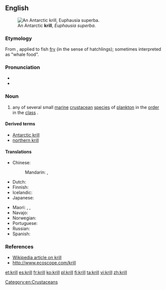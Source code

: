 ==English==
[[File:Antarctic_krill_(Euphausia_superba).jpg|thumb|An Antarctic '''krill''', ''Euphausia superba''.]]

===Etymology===
From {{etyl|nl|en}} {{term|kriel|lang=nl||puny/tiny}}, applied to fish [[fry]] (in the sense of hatchlings); sometimes interpreted as "whale food".

===Pronunciation===
* {{IPA|/kɹɪl/}}
* {{rhymes|ɪl}}

===Noun===
{{en-noun|krill}}

# any of several small [[marine]] [[crustacean]] [[species]] of [[plankton]] in the [[order]] ''{{taxlink|Euphausiacea|order}}'' in the [[class]] {{l|mul|Malacostraca}}.

====Derived terms====
* [[Antarctic krill]]
* [[northern krill]]

====Translations====
{{trans-top|small marine crustacean}}
* Chinese:
*: Mandarin: {{t-|cmn|磷蝦|sc=Hani}}, {{t-|cmn|磷虾|tr=línxiā|sc=Hani}}
* Dutch: {{t-|nl|krill}}
* Finnish: {{t+|fi|krilli}}
* Icelandic: {{t-|is|ljósáta}}
* Japanese: {{t-|ja|オキアミ|tr=okiami|sc=Jpan}}
{{trans-mid}}
* Maori: {{t-|mi|kōura rangi}}, {{t-|mi|kōurariki}}, {{t-|mi|uraura}}
* Navajo: {{tø|nv|táłtłʼááh chʼoshchilí}}
* Norwegian: {{t-|no|krill}}
* Portuguese: {{t-|pt|krill|m}}
* Russian: {{t+|ru|криль|m|tr=kril'}}
* Spanish: {{t-|es|kril|m}}
{{trans-bottom}}

===References===
* [[w:Euphausia superba|Wikipedia article on krill]]
* [http://www.ecoscope.com/krill http://www.ecoscope.com/krill]

[[Category:en:Crustaceans]]

[[et:krill]]
[[es:krill]]
[[fr:krill]]
[[ko:krill]]
[[pl:krill]]
[[fi:krill]]
[[ta:krill]]
[[vi:krill]]
[[zh:krill]]